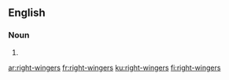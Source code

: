 {{also|rightwingers}}
==English==

===Noun===
{{head|en|noun plural form}}

# {{plural of|right-winger|lang=en}}

[[ar:right-wingers]]
[[fr:right-wingers]]
[[ku:right-wingers]]
[[fi:right-wingers]]